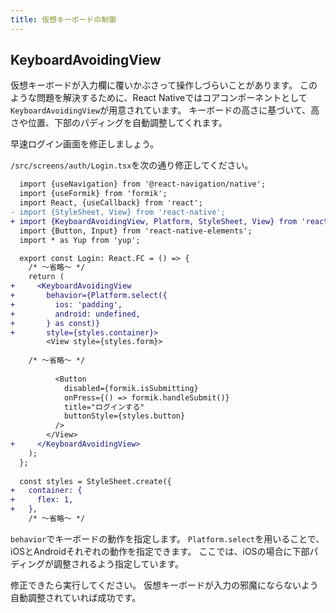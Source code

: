 ```yaml
---
title: 仮想キーボードの制御
---
```


## KeyboardAvoidingView

仮想キーボードが入力欄に覆いかぶさって操作しづらいことがあります。
このような問題を解決するために、React Nativeではコアコンポーネントとして`KeyboardAvoidingView`が用意されています。
キーボードの高さに基づいて、高さや位置、下部のパディングを自動調整してくれます。

早速ログイン画面を修正しましょう。

`/src/screens/auth/Login.tsx`を次の通り修正してください。

```diff title="/src/screens/auth/Login.tsx"
  import {useNavigation} from '@react-navigation/native';
  import {useFormik} from 'formik';
  import React, {useCallback} from 'react';
- import {StyleSheet, View} from 'react-native';
+ import {KeyboardAvoidingView, Platform, StyleSheet, View} from 'react-native';
  import {Button, Input} from 'react-native-elements';
  import * as Yup from 'yup';

  export const Login: React.FC = () => {
    /* ～省略～ */
    return (
+     <KeyboardAvoidingView
+       behavior={Platform.select({
+         ios: 'padding',
+         android: undefined,
+       } as const)}
+       style={styles.container}>
        <View style={styles.form}>
  
    /* ～省略～ */
  
          <Button
            disabled={formik.isSubmitting}
            onPress={() => formik.handleSubmit()}
            title="ログインする"
            buttonStyle={styles.button}
          />
        </View>
+     </KeyboardAvoidingView>
    );
  };
  
  const styles = StyleSheet.create({
+   container: {
+     flex: 1,
+   },
    /* ～省略～ */
```

`behavior`でキーボードの動作を指定します。
`Platform.select`を用いることで、iOSとAndroidそれぞれの動作を指定できます。
ここでは、iOSの場合に下部パディングが調整されるよう指定しています。

修正できたら実行してください。
仮想キーボードが入力の邪魔にならないよう自動調整されていれば成功です。
